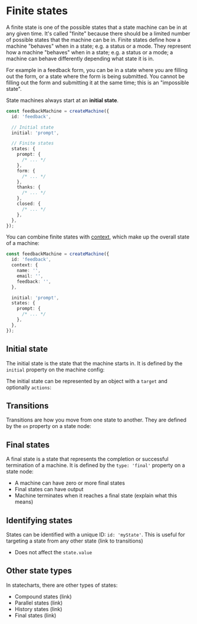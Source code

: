 # Finite states

A finite state is one of the possible states that a state machine can be in at any given time. It's called "finite" because there should be a limited number of possible states that the machine can be in. Finite states define how a machine "behaves" when in a state; e.g. a status or a mode. They represent how a machine "behaves" when in a state; e.g. a status or a mode; a machine can behave differently depending what state it is in.

<!-- TODO: image -->

For example in a feedback form, you can be in a state where you are filling out the form, or a state where the form is being submitted. You cannot be filling out the form and submitting it at the same time; this is an "impossible state".

State machines always start at an **initial state**.

```ts
const feedbackMachine = createMachine({
  id: 'feedback',

  // Initial state
  initial: 'prompt',

  // Finite states
  states: {
    prompt: {
      /* ... */
    },
    form: {
      /* ... */
    },
    thanks: {
      /* ... */
    },
    closed: {
      /* ... */
    },
  },
});
```

You can combine finite states with [context](TODO), which make up the overall state of a machine:

```ts
const feedbackMachine = createMachine({
  id: 'feedback',
  context: {
    name: '',
    email: '',
    feedback: '',
  },

  initial: 'prompt',
  states: {
    prompt: {
      /* ... */
    },
  },
});
```

<!-- TODO: `.getSnapshot()` and show `.value` and `.context` -->

## Initial state

The initial state is the state that the machine starts in. It is defined by the `initial` property on the machine config:

<!-- TODO: example -->

The initial state can be represented by an object with a `target` and optionally `actions`:

<!-- TODO: example -->

<!-- TODO: link to actions -->

## Transitions

Transitions are how you move from one state to another. They are defined by the `on` property on a state node:

<!-- TODO: example (longhand `target:` syntax) -->

<!-- TODO: link to transitions -->

## Final states

A final state is a state that represents the completion or successful termination of a machine. It is defined by the `type: 'final'` property on a state node:

<!-- TODO: example -->

- A machine can have zero or more final states
- Final states can have output
- Machine terminates when it reaches a final state (explain what this means)

<!-- TODO: link to final states section -->

## Identifying states

States can be identified with a unique ID: `id: 'myState'`. This is useful for targeting a state from any other state (link to transitions)

- Does not affect the `state.value`

## Other state types

In statecharts, there are other types of states:

- Compound states (link)
- Parallel states (link)
- History states (link)
- Final states (link)
